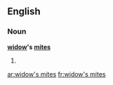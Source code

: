 ==English==

===Noun===
'''[[widow]]'s [[mite]]s'''

# {{plural of|[[widow's mite]]}}

[[ar:widow's mites]]
[[fr:widow's mites]]